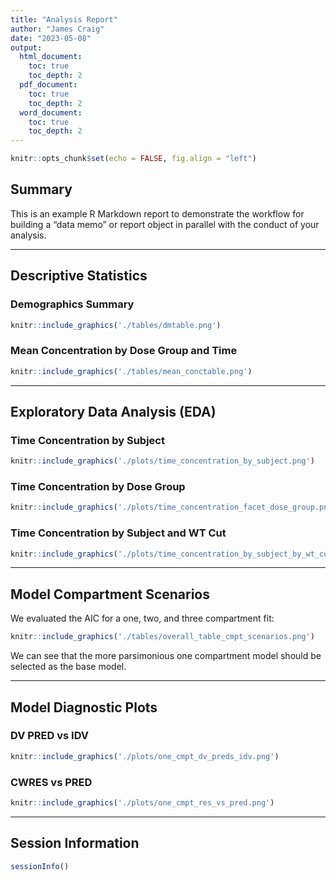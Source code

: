 ```yaml
---
title: "Analysis Report"
author: "James Craig"
date: "2023-05-08"
output: 
  html_document:
    toc: true
    toc_depth: 2
  pdf_document:
    toc: true
    toc_depth: 2
  word_document:
    toc: true
    toc_depth: 2
---
```


```r
knitr::opts_chunk$set(echo = FALSE, fig.align = "left")
```

## Summary

This is an example R Markdown report to demonstrate the workflow for building a "data memo" or report object in parallel with the conduct of your analysis.

---

## Descriptive Statistics

### Demographics Summary

```r
knitr::include_graphics('./tables/dmtable.png')
```

### Mean Concentration by Dose Group and Time

```r
knitr::include_graphics('./tables/mean_conctable.png')
```

---

## Exploratory Data Analysis (EDA)

### Time Concentration by Subject

```r
knitr::include_graphics('./plots/time_concentration_by_subject.png')
```

### Time Concentration by Dose Group

```r
knitr::include_graphics('./plots/time_concentration_facet_dose_group.png')
```

### Time Concentration by Subject and WT Cut

```r
knitr::include_graphics('./plots/time_concentration_by_subject_by_wt_cut.png')
```

---

## Model Compartment Scenarios

We evaluated the AIC for a one, two, and three compartment fit:

```r
knitr::include_graphics('./tables/overall_table_cmpt_scenarios.png')
```

We can see that the more parsimonious one compartment model should be selected as the base model.

---

## Model Diagnostic Plots

### DV PRED vs IDV

```r
knitr::include_graphics('./plots/one_cmpt_dv_preds_idv.png')
```

### CWRES vs PRED
```r
knitr::include_graphics('./plots/one_cmpt_res_vs_pred.png')
```

---

## Session Information

```r
sessionInfo()
```
